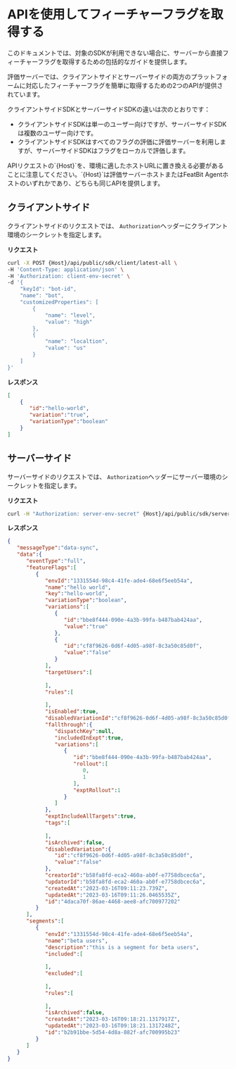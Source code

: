 
# APIを使用してフィーチャーフラグを取得する

このドキュメントでは、対象のSDKが利用できない場合に、サーバーから直接フィーチャーフラグを取得するための包括的なガイドを提供します。

評価サーバーでは、クライアントサイドとサーバーサイドの両方のプラットフォームに対応したフィーチャーフラグを簡単に取得するための2つのAPIが提供されています。

クライアントサイドSDKとサーバーサイドSDKの違いは次のとおりです：

* クライアントサイドSDKは単一のユーザー向けですが、サーバーサイドSDKは複数のユーザー向けです。
* クライアントサイドSDKはすべてのフラグの評価に評価サーバーを利用しますが、サーバーサイドSDKはフラグをローカルで評価します。

<Callout type="info" emoji="ℹ️">
APIリクエストの`{Host}`を、環境に適したホストURLに置き換える必要があることに注意してください。`{Host}`は評価サーバーホストまたはFeatBit Agentホストのいずれかであり、どちらも同じAPIを提供します。
</Callout>

## クライアントサイド

クライアントサイドのリクエストでは、 `Authorization`ヘッダーにクライアント環境のシークレットを指定します。

**リクエスト**

```bash
curl -X POST {Host}/api/public/sdk/client/latest-all \
-H 'Content-Type: application/json' \
-H 'Authorization: client-env-secret' \
-d '{
    "keyId": "bot-id",
    "name": "bot",
    "customizedProperties": [
        {
            "name": "level",
            "value": "high"
        },
        {
            "name": "localtion",
            "value": "us"
        }
    ]
}'
```

**レスポンス**

```json
[
    {
       "id":"hello-world",
       "variation":"true",
       "variationType":"boolean"
    }
]
```

## サーバーサイド

サーバーサイドのリクエストでは、 `Authorization`ヘッダーにサーバー環境のシークレットを指定します。

**リクエスト**

```bash
curl -H "Authorization: server-env-secret" {Host}/api/public/sdk/server/latest-all
```

**レスポンス**

```json
{
   "messageType":"data-sync",
   "data":{
      "eventType":"full",
      "featureFlags":[
         {
            "envId":"1331554d-98c4-41fe-ade4-68e6f5eeb54a",
            "name":"hello world",
            "key":"hello-world",
            "variationType":"boolean",
            "variations":[
               {
                  "id":"bbe8f444-090e-4a3b-99fa-b487bab424aa",
                  "value":"true"
               },
               {
                  "id":"cf8f9626-0d6f-4d05-a98f-8c3a50c85d0f",
                  "value":"false"
               }
            ],
            "targetUsers":[
               
            ],
            "rules":[
               
            ],
            "isEnabled":true,
            "disabledVariationId":"cf8f9626-0d6f-4d05-a98f-8c3a50c85d0f",
            "fallthrough":{
               "dispatchKey":null,
               "includedInExpt":true,
               "variations":[
                  {
                     "id":"bbe8f444-090e-4a3b-99fa-b487bab424aa",
                     "rollout":[
                        0,
                        1
                     ],
                     "exptRollout":1
                  }
               ]
            },
            "exptIncludeAllTargets":true,
            "tags":[
               
            ],
            "isArchived":false,
            "disabledVariation":{
               "id":"cf8f9626-0d6f-4d05-a98f-8c3a50c85d0f",
               "value":"false"
            },
            "creatorId":"b58fa8fd-eca2-460a-ab0f-e7758dbcec6a",
            "updatorId":"b58fa8fd-eca2-460a-ab0f-e7758dbcec6a",
            "createdAt":"2023-03-16T09:11:23.739Z",
            "updatedAt":"2023-03-16T09:11:26.0465535Z",
            "id":"4daca70f-86ae-4468-aee8-afc700977202"
         }
      ],
      "segments":[
         {
            "envId":"1331554d-98c4-41fe-ade4-68e6f5eeb54a",
            "name":"beta users",
            "description":"this is a segment for beta users",
            "included":[
               
            ],
            "excluded":[
               
            ],
            "rules":[
               
            ],
            "isArchived":false,
            "createdAt":"2023-03-16T09:18:21.1317917Z",
            "updatedAt":"2023-03-16T09:18:21.1317248Z",
            "id":"b2b91bbe-5d54-4d8a-882f-afc700995b23"
         }
      ]
   }
}
```